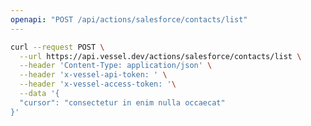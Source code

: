 ```yaml
---
openapi: "POST /api/actions/salesforce/contacts/list"
---
```


<RequestExample>

```bash Request
curl --request POST \
  --url https://api.vessel.dev/actions/salesforce/contacts/list \
  --header 'Content-Type: application/json' \
  --header 'x-vessel-api-token: ' \
  --header 'x-vessel-access-token: '\
  --data '{
  "cursor": "consectetur in enim nulla occaecat"
}'
```

</RequestExample>
